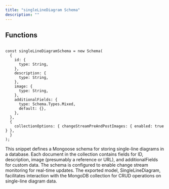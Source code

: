 ```yaml
---
title: "singleLineDiagram Schema"
description: ""
---
```



## Functions
```tsx:singleLineDiagramSchema.tsx

const singleLineDiagramSchema = new Schema(
  {
    id: {
      type: String,
    },
    description: {
      type: String,
    },
    image: {
      type: String,
    },
    additionalFields: {
      type: Schema.Types.Mixed,
      default: {},
    },
  },
  {
    collectionOptions: { changeStreamPreAndPostImages: { enabled: true } },
  }
);
```
This snippet defines a Mongoose schema for storing single-line diagrams in a database. Each document in the collection contains fields for ID, description, image (presumably a reference or URL), and additionalFields for custom data. The schema is configured to enable change stream monitoring for real-time updates. The exported model, SingleLineDiagram, facilitates interaction with the MongoDB collection for CRUD operations on single-line diagram data.